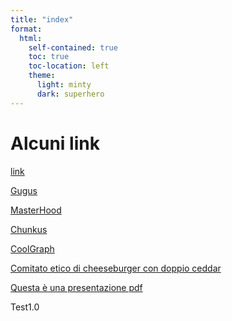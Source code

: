 ```yaml
---
title: "index"
format: 
  html:
    self-contained: true
    toc: true                 
    toc-location: left      
    theme:
      light: minty 
      dark: superhero
---
```


# Alcuni link

[link](FirstQuartoFile.html)

[Gugus](GugusTrilogyFile.html)

[MasterHood](Dumb3.html)

[Chunkus](ChunksStuff.html)

[CoolGraph](Grafichissimo.html)

[Comitato etico di cheeseburger con doppio ceddar](FirstPresentation.html)

[Questa è una presentazione pdf](PdfPresentation)

Test1.0

